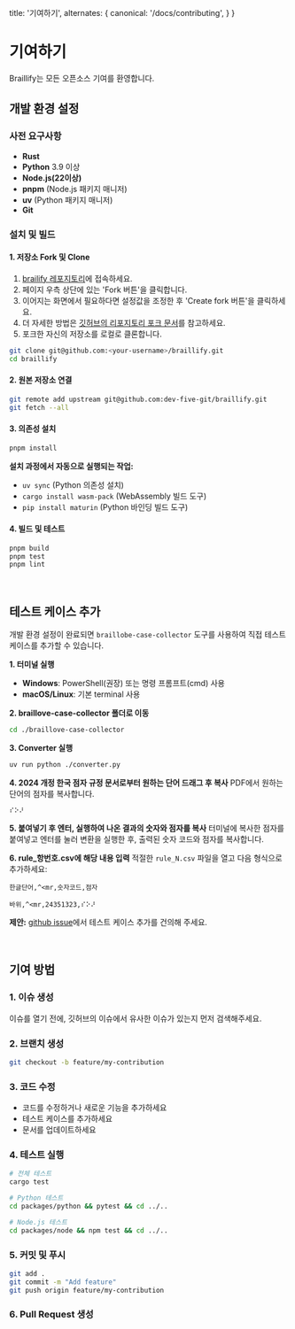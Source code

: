   title: '기여하기',
  alternates: {
    canonical: '/docs/contributing',
  }
}

# 기여하기

Braillify는 모든 오픈소스 기여를 환영합니다.

## 개발 환경 설정

### 사전 요구사항

- **Rust**
- **Python** 3.9 이상
- **Node.js(22이상)** 
- **pnpm** (Node.js 패키지 매니저)
- **uv** (Python 패키지 매니저)
- **Git**

### 설치 및 빌드

#### 1. 저장소 Fork 및 Clone

1. [brailify 레포지토리](https://github.com/dev-five-git/braillify)에 접속하세요.
2. 페이지 우측 상단에 있는 'Fork 버튼'을 클릭합니다.
3. 이어지는 화면에서 필요하다면 설정값을 조정한 후 'Create fork 버튼'을 클릭하세요.
4. 더 자세한 방법은 [깃허브의 리포지토리 포크 문서](https://docs.github.com/ko/pull-requests/collaborating-with-pull-requests/working-with-forks/fork-a-repo)를 참고하세요.
5. 포크한 자신의 저장소를 로컬로 클론합니다.
```bash
git clone git@github.com:<your-username>/braillify.git
cd braillify
```

#### 2. 원본 저장소 연결

```bash
git remote add upstream git@github.com:dev-five-git/braillify.git
git fetch --all
```

#### 3. 의존성 설치

```bash
pnpm install
```

**설치 과정에서 자동으로 실행되는 작업:**
- `uv sync` (Python 의존성 설치)
- `cargo install wasm-pack` (WebAssembly 빌드 도구)
- `pip install maturin` (Python 바인딩 빌드 도구)

#### 4. 빌드 및 테스트

```bash
pnpm build
pnpm test
pnpm lint
```

<br/>

## 테스트 케이스 추가

개발 환경 설정이 완료되면 `braillobe-case-collector` 도구를 사용하여 직접 테스트 케이스를 추가할 수 있습니다.

**1. 터미널 실행**
- **Windows**: PowerShell(권장) 또는 명령 프롬프트(cmd) 사용
- **macOS/Linux**: 기본 terminal 사용

**2. braillove-case-collector 폴더로 이동**
```bash
cd ./braillove-case-collector
```

**3. Converter 실행**
```bash
uv run python ./converter.py
```

**4. 2024 개정 한국 점자 규정 문서로부터 원하는 단어 드래그 후 복사**
PDF에서 원하는 단어의 점자를 복사합니다.
```csv
⠎⠕⠜
```

**5. 붙여넣기 후 엔터, 실행하여 나온 결과의 숫자와 점자를 복사**
터미널에 복사한 점자를 붙여넣고 엔터를 눌러 변환을 실행한 후, 출력된 숫자 코드와 점자를 복사합니다.

**6. rule_항번호.csv에 해당 내용 입력**
적절한 `rule_N.csv` 파일을 열고 다음 형식으로 추가하세요:

`한글단어,^<mr,숫자코드,점자`
```csv
바위,^<mr,24351323,⠎⠕⠜
```

**제안:** [github issue](https://github.com/dev-five-git/braillify/issues)에서 테스트 케이스 추가를 건의해 주세요.

<br/>

## 기여 방법

### 1. 이슈 생성

이슈를 열기 전에, 깃허브의 이슈에서 유사한 이슈가 있는지 먼저 검색해주세요.

### 2. 브랜치 생성

```bash
git checkout -b feature/my-contribution
```

### 3. 코드 수정

- 코드를 수정하거나 새로운 기능을 추가하세요
- 테스트 케이스를 추가하세요
- 문서를 업데이트하세요

### 4. 테스트 실행

```bash
# 전체 테스트
cargo test

# Python 테스트
cd packages/python && pytest && cd ../..

# Node.js 테스트  
cd packages/node && npm test && cd ../..
```

### 5. 커밋 및 푸시

```bash
git add .
git commit -m "Add feature"
git push origin feature/my-contribution
```

### 6. Pull Request 생성
